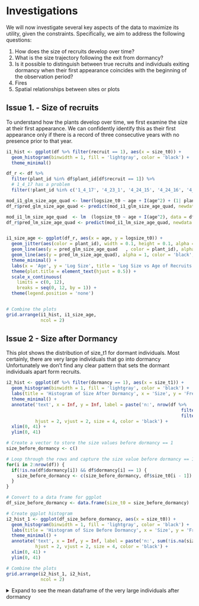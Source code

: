 # Investigations {#investigation}

We will now investigate several key aspects of the data to maximize its utility, given the constraints. Specifically, we aim to address the following questions:

1. How does the size of recruits develop over time?
2. What is the size trajectory following the exit from dormancy?
3. Is it possible to distinguish between true recruits and individuals exiting dormancy when their first appearance coincides with the beginning of the observation period?
4. Fires
5. Spatial relationships between sites or plots

## Issue 1. - Size of recruits

To understand how the plants develop over time, we first examine the size at their first appearance. We can confidently identify this as their first appearance only if there is a record of three consecutive years with no presence prior to that year.

```r
i1_hist <- ggplot(df %>% filter(recruit == 1), aes(x = size_t0)) +
  geom_histogram(binwidth = 1, fill = 'lightgray', color = 'black') +
  theme_minimal()

df_r <- df %>%
  filter(plant_id %in% df$plant_id[df$recruit == 1]) %>% 
  # 1_4_17 has a problem
  filter(!plant_id %in% c('1_4_17', '4_23_1', '4_24_15', '4_24_16', '4_24_2'))

mod_i1_glm_size_age_quad <- lmer(logsize_t0 ~ age + I(age^2) + (1| plant_id), data = df_r)
df_r$pred_glm_size_age_quad <- predict(mod_i1_glm_size_age_quad, newdata = df_r, re.form = NULL)

mod_i1_lm_size_age_quad  <- lm  (logsize_t0 ~ age + I(age^2), data = df_r)
df_r$pred_lm_size_age_quad <- predict(mod_i1_lm_size_age_quad, newdata = df_r, re.form = NULL)


i1_size_age <- ggplot(df_r, aes(x = age, y = logsize_t0)) +
  geom_jitter(aes(color = plant_id), width = 0.1, height = 0.1, alpha = 0.6) +  
  geom_line(aes(y = pred_glm_size_age_quad   , color = plant_id), alpha = 0.5) +  
  geom_line(aes(y = pred_lm_size_age_quad), alpha = 1, color = 'black', size = 0.8) +  
  theme_minimal() + 
  labs(x = 'Age', y = 'Log Size', title = 'Log Size vs Age of Recruits') + 
  theme(plot.title = element_text(hjust = 0.5)) + 
  scale_x_continuous(
    limits = c(0, 12),
    breaks = seq(0, 12, by = 1)) +
  theme(legend.position = 'none')


# Combine the plots
grid.arrange(i1_hist, i1_size_age, 
             ncol = 2)
```


## Issue 2 - Size after Dormancy
This plot shows the distribution of size_t1 for dormant individuals. Most certainly, there are very large individuals that go into dormancy  Unfortunately we don't find any clear pattern that sets the dormant individuals apart form recruits. 

```r
i2_hist <- ggplot(df %>% filter(dormancy == 1), aes(x = size_t1)) +
  geom_histogram(binwidth = 1, fill = 'lightgray', color = 'black') +
  labs(title = 'Histogram of Size After Dormancy', x = 'Size', y = 'Frequency') +
  theme_minimal() +
  annotate('text', x = Inf, y = Inf, label = paste('n:', nrow(df %>% 
                                                                  filter(dormancy == 1) %>% 
                                                                  filter(!is.na(size_t1)))), 
           hjust = 2, vjust = 2, size = 4, color = 'black') +
  xlim(0, 41) + 
  ylim(0, 41) 

# Create a vector to store the size values before dormancy == 1
size_before_dormancy <- c()

# Loop through the rows and capture the size value before dormancy == 1
for(i in 2:nrow(df)) {
  if(!is.na(df$dormancy[i]) && df$dormancy[i] == 1) {
    size_before_dormancy <- c(size_before_dormancy, df$size_t0[i - 1])
  }
}

# Convert to a data frame for ggplot
df_size_before_dormancy <- data.frame(size_t0 = size_before_dormancy)

# Create ggplot histogram
i2_hist_1 <- ggplot(df_size_before_dormancy, aes(x = size_t0)) +
  geom_histogram(binwidth = 1, fill = 'lightgray', color = 'black') +
  labs(title = 'Histogram of Size Before Dormancy', x = 'Size', y = 'Frequency') +
  theme_minimal() +
  annotate('text', x = Inf, y = Inf, label = paste('n:', sum(!is.na(size_before_dormancy))), 
           hjust = 2, vjust = 2, size = 4, color = 'black') +
  xlim(0, 41) + 
  ylim(0, 41) 

# Combine the plots
grid.arrange(i2_hist_1, i2_hist,  
             ncol = 2)
```

<details>
<summary>Expand to see the mean dataframe of the very large individuals after dormancy</summary>
```r

print(df %>% 
  filter(plant_id ==  df %>% 
  filter(dormancy == 1, size_t1 > 15) %>% 
  select(plant_id) %>% 
  .[[1]]) %>% 
    select(plant_id, size_t0), n = 100)

```



<details>
<summary>Expand to see the full dataframe of the very large individuals after dormancy</summary>
```r

print(df %>% 
  filter(plant_id == df %>% 
           filter(dormancy == 1, size_t1 > 15) %>% 
           select(plant_id) %>% 
           .[[1]]) %>% 
    select(year, plant_id, size_t0), n = 100)

```
</details>


## Issue 3 - Flagged

To facilitate direct comparison of observations, we create a new data frame that flags entries based on two criteria. First, individuals with missing size_t0 values for the years 1999, 2000, or 2001 are flagged. Second, individuals with non-missing size_t1 values for any of these years (1999, 2000, or 2001) are also flagged. After applying these flags, we assign an age to each individual.


```r
df_f <- df %>%
  group_by(site, quad_id, plant_id) %>%
  mutate(
    flag_1 = if_else(
      any(year == 1999 & is.na(size_t0)) |
        (any(year %in% c(1999, 2000)) & all(is.na(size_t0[year %in% c(1999, 2000)]))) |
        (any(year %in% c(1999, 2000, 2001)) & all(is.na(size_t0[year %in% c(1999, 2000, 2001)]))),
      1, 0
    ),
    flag_2 = if_else(any(year %in% c(1999, 2000, 2001) & !is.na(size_t1)), 1, 0)
  ) %>%
  ungroup() %>% 
  filter(flag_1 == 1 & flag_2 == 1) 

# Initialize the age column
df_f$age <- NA

# Loop through each unique combination of site, quad, and plant
for (i in 1:nrow(df_f)) {
  
  current_site <- df_f$site[i]
  current_quad <- df_f$quad_id[i]
  current_plant <- df_f$plant_id[i]
  
  # Subset the data for the current combination of site, quad, and plant
  group_data <- df_f %>%
    filter(site == current_site, quad_id == current_quad, plant_id == current_plant) %>%
    arrange(year)  # Ensure the rows are ordered by year
  
  # Initialize the current age starting at NA
  current_age <- 1  # We will start at 1 when the first non-NA size_t0 is found
  
  # Loop through the rows within this group
  for (j in 1:nrow(group_data)) {
    if (!is.na(group_data$size_t0[j])) {
      # If the size_t0 is not NA, assign the current age
      df_f$age[df_f$site == current_site & 
                      df_f$quad_id == current_quad & 
                      df_f$plant_id == current_plant & 
                      df_f$year == group_data$year[j]] <- current_age
      # Increment the age for the next year
      current_age <- current_age + 1
    } else if (j > 1) {
      # If size_t0 is NA, carry the age from the previous row
      previous_year_age <- df_f$age[df_f$site == current_site &
                                           df_f$quad_id == current_quad &
                                           df_f$plant_id == current_plant &
                                           df_f$year == group_data$year[j - 1]]
      df_f$age[df_f$site == current_site & 
                      df_f$quad_id == current_quad & 
                      df_f$plant_id == current_plant & 
                      df_f$year == group_data$year[j]] <- previous_year_age
    }
  }
}
```


The following plots display key patterns in the data: 1. Histogram of Size at t0 showing the distribution of size_t0 for plants at age 1, with bins of width 1. 2. Scatter Plot of Log Size at t0 vs Age visualizing the relationship between age and log size.

```r
i3_hist <- ggplot(df_f %>% filter(age == 1), aes(x = size_t0)) +
  geom_histogram(binwidth = 1, fill = 'lightgray', color = 'black') +
  theme_minimal()


i3_size_age <- ggplot() +
  geom_jitter(
    data = df_f, 
    aes(x = age, y = logsize_t0)) +
  theme_minimal()


# Combine the plots
grid.arrange(i3_hist, i3_size_age, 
             ncol = 2)
```


### Modeling Growth of the Flags

In this section, we fit four different linear mixed models to examine the relationship between age and log size at time zero (logsize_t0), incorporating random effects to account for variability among individual plant IDs.

1. Linear Model: The first model uses a linear relationship between age and log size, with a random intercept for plant-id.
2. Quadratic Model: The second model introduces a quadratic term for log size to capture potential non-linear effects of age on log size
3. Linear Model with Age: The third model reverses the dependent and independent variables, modeling log size as a function of age, with a random intercept for plant-id.
4. Quadratic Model with Age: The fourth model extends the third model by including a quadratic term for age.

```r
# Fit the first model: logsize_t0 ~ age + (1 | plant_id) (linear model)
mod_flag_linear <- lmer(age ~ logsize_t0 + (1 | plant_id), data = df_f)
#summary(mod_flag_linear)

# Predict values using the linear model
df_f$predicted_linear <- predict(mod_flag_linear, newdata = df_f, re.form = NULL)

# Fit the second model: logsize_t0 ~ age + I(age^2) + (1 | plant_id) (quadratic model)
mod_flag_quad <- lmer(age ~ logsize_t0 + I(logsize_t0^2) + (1 | plant_id), data = df_f)
#summary(mod_flag_quad)

# Predict values using the quadratic model
df_f$predicted_quad <- predict(mod_flag_quad, newdata = df_f, re.form = NULL)

# Fit the third model: logsize_t0 ~ age + (1 | plant_id) (reversed model)
mod_flag_logsize_age <- lmer(logsize_t0 ~ age + (1 | plant_id), data = df_f)
#summary(mod_flag_logsize_age)

# Predict values using the logsize_t0 ~ age model
df_f$predicted_logsize_age <- predict(mod_flag_logsize_age, newdata = df_f, re.form = NULL)

# Fit the fourth model: logsize_t0 ~ age + I(age^2) + (1 | plant_id) (quadratic term for age)
mod_flag_quad_age <- lmer(logsize_t0 ~ age + I(age^2) + (1 | plant_id), data = df_f)
#summary(mod_flag_quad_age)

# Predict values using the logsize_t0 ~ age + I(age^2) model
df_f$predicted_quad_age <- predict(mod_flag_quad_age, newdata = df_f, re.form = NULL)



lm_flag_quad_age <- lm(logsize_t0 ~ age + I(age^2), data = df_f)
df_f$predicted_lm_quad_age <- predict(lm_flag_quad_age, newdata = df_f, re.form = NULL)



```


The following plots visualize the relationships captured by the second, third, and fourth models

```r
# Plot the second model (quadratic relationship for logsize_t0 ~ logsize_t0^2)
p_i3_mod_1 <- ggplot(df_f, aes(x = logsize_t0, y = age)) +
  geom_jitter(aes(color = plant_id), width = 0.1, height = 0.1, alpha = 0.6) +  
  geom_line(aes(y = predicted_quad, color = plant_id), alpha = 0.5) +  
  theme_minimal() +
  labs(title = 'Quadratic Model with Random Intercepts: logsize_t0 vs Age',
       y = 'Age',
       x = 'Log Size at t0') +
  theme(legend.position = 'none')

# Plot the third model (logsize_t0 ~ age relationship)
p_i3_mod_2 <- ggplot(df_f, aes(x = age, y = logsize_t0)) +
  geom_jitter(aes(color = plant_id), width = 0.1, height = 0.1, alpha = 0.6) +  
  geom_line(aes(y = predicted_logsize_age, color = plant_id), alpha = 0.5) +  
  theme_minimal() +
  labs(title = 'Log Size Model with Random Intercepts: Age vs Log Size at t0',
       y = 'Log Size at t0',
       x = 'Age') +
  theme(legend.position = 'none')

# Plot the fourth model (logsize_t0 ~ age + I(age^2) relationship)
p_i3_mod_3 <- ggplot(df_f, aes(x = age, y = logsize_t0)) +
  geom_jitter(aes(color = plant_id), width = 0.1, height = 0.1, alpha = 0.6) +  
  geom_line(aes(y = predicted_quad_age   , color = plant_id), alpha = 0.5) +  
  geom_line(aes(y = predicted_lm_quad_age), alpha = 1, color = 'black', size = 0.8) + 
  theme_minimal() +
  labs(title = 'Quadratic Model with Random Intercepts: Age vs Log Size at t0\nand quadratic LM',
       y = 'Log Size at t0',
       x = 'Age') +
  theme(legend.position = 'none')

grid.arrange(p_i3_mod_1, p_i3_mod_2,
             p_i3_mod_3,
             ncol = 2)
```

## Issue 4 - Fires
The data from Carter Creek Tract, Lake Wales Ridge Wildlife Environmental Area, 1998-2017, includes information on the severity of six fire outbreaks during this time. In the data we found the severity of ´0´ for some of the individuals. We raise the question of what a severity of ´0´ means? 

Once again, as of March 2025, we have not been in contact with the corresponding author. 

Menges et al. (2016) describe how fire affects Avon Park Harebells, emphasizing the plant’s ability to resprout and thrive after fire. They hypothesize that the plant’s long taproot helps them readily resprout post-fire, supported by their observation of high survival and growth after fire and mechanical disturbances (Menges and Kohfeldt 1995). Fire is crucial for maintaining the biodiversity of Florida scrub and sandhill ecosystems, which rely on periodic fires at intervals of 5 to 60 years (Menges 2007, Menges and Gordon 2010).

Menges suggests that protected sites, which are managed with fire, have more positive population trends compared to unprotected sites that do not use fire management (Menges 1999). For example, the Rosemary Path population underwent a prescribed burn in 2005, and fire did not negatively affect initial **survival**. In fact, survival rates were higher in burned quadrats in 2006-2007 (95.6%) compared to control quadrats (71.4%), and continued to be better in the treated areas in the following years.

**Growth** was influenced by fire and mechanical treatments, with the combination of Gyro-Trac and fire producing higher initial growth than fire alone or the control. 

Fire also helped with **recruitment**, increasing germination speed, although herbivory had a negative effect. Avon Park Harebells are strong resprouters after fire, herbivory, and mechanical disturbances that remove their aboveground parts. Menges recommends management practices that encourage pollinators, such as prescribed fire.

Unfortunately, neither Menges' publication nor the data webpage provide information on how fire severity was measured, leaving the level 0 severity fire a mystery, for now.

### Data

```r
df_fire1 <- df %>% 
  group_by(quad_id, year) %>% 
  summarise(fire_sev = mean(fire_sev, na.rm = T))
```

```r
ggplot(df_fire1, aes(x = quad_id, y = year, size = fire_sev, color = fire_sev)) +
  geom_point(alpha = 0.7) +
  scale_size_continuous(range = c(1, 10), name = 'Severity') +
  scale_color_continuous(name = '') +
  labs(x = 'Quadrat ID', y = 'Year', title = 'Fire Severity by Year and Plot') +
  theme_minimal() +
  theme(axis.text.x = element_text(angle = 45, hjust = 1))
```


### Timing of the fire
```r
df_fi_hit <- df_og %>% 
  select(
    year, month, burn_a, burn_b, burn_c, burn_d, burn_e, burn_f, st, fl) %>% 
  mutate(burn_a = as.numeric(burn_a),
         burn_d = as.numeric(burn_d),
         burn_e = as.numeric(burn_e)) %>% 
  ungroup()

summary(df_fi_hit)

{
  # library(dplyr)
  # library(tidyr)
  # library(ggplot2)
  # library(patchwork)
  
  # Step 1: Extract months with fire (non-zero burn)
  fire_months <- df_fi_hit %>%
    select(month, starts_with('burn_')) %>%
    pivot_longer(cols = starts_with('burn_'), names_to = 'fire_type', values_to = 'value') %>%
    filter(!is.na(value), value > 0) %>%
    distinct(month) %>%
    pull(month)
  
  # Step 2: Filter NA data
  df_st <- df_fi_hit %>% filter(!is.na(st), !is.na(month))
  df_fl <- df_fi_hit %>% filter(!is.na(fl), !is.na(month))
  
  # Step 3: Plot ST (with fire lines)
  plot_st <- ggplot(df_st, aes(x = month, y = st)) +
    geom_jitter(height = 0.1, width = 0.1, alpha = 0.5, color = 'darkgreen') +
    geom_vline(xintercept = fire_months, color = 'red', linetype = 'dashed') +
    labs(y = 'stem count') +
    theme_bw() +
    theme(
      axis.title.x = element_blank(),
      axis.text.x = element_blank(),
      axis.ticks.x = element_blank()
    )
  
  # Step 4: Plot FL (inverted y + fire lines)
  plot_fl <- ggplot(df_fl, aes(x = month, y = fl)) +
    geom_jitter(height = 0.1, width = 0.1, alpha = 0.5, color = 'darkblue') +
    geom_vline(xintercept = fire_months, color = 'red', linetype = 'dashed') +
    scale_y_reverse() +
    labs(x = 'month', y = 'flower count') +
    theme_bw()
  
  # Step 5: Combine plots
  combined <- (plot_st / plot_fl) +
    plot_annotation(title = 'Timing of growth and flowering against fire events')
  
  # Save final plot to global environment
  assign('fig_fi_timing_overall', combined, envir = .GlobalEnv)
  }
fig_fi_timing_overall



fig_fi_timing <- {
  # library(dplyr)
  # library(tidyr)
  # library(ggplot2)
  # library(purrr)
  # library(patchwork)
  
  # Step 1: Identify all fire months and years (where any burn_* > 0)
  fires_by_year <- df_fi_hit %>%
    select(year, month, starts_with('burn_')) %>%
    pivot_longer(cols = starts_with('burn_'), names_to = 'fire_type', values_to = 'value') %>%
    filter(!is.na(value), value > 0) %>%
    distinct(year, month)
  
  fire_years <- unique(fires_by_year$year)
  
  # Step 2: Filter the dataset to only rows with non-NA st (growth counts)
  # but keep all rows for fire years, including those with NA st (for proper plot x axis range)
  df_st_fire_years <- df_fi_hit %>%
    filter(year %in% fire_years)
  
  df_st_nonfire_years <- df_fi_hit %>%
    filter(!year %in% fire_years, !is.na(st))
  
  # Step 3: Create plots per fire year (including months with NA st as gaps)
  plots_fire <- df_st_fire_years %>%
    split(.$year) %>%
    map(function(df_year) {
      yr <- unique(df_year$year)
      fire_months <- fires_by_year %>%
        filter(year == yr) %>%
        pull(month)
      
      ggplot(df_year, aes(x = month, y = st)) +
        geom_jitter(width = 0.2, height = 0.1, alpha = 0.5, color = 'darkgreen', na.rm = TRUE) +
        geom_smooth(method = 'glm', method.args = list(family = 'poisson'), color = 'black', na.rm = TRUE) +
        geom_vline(xintercept = fire_months, color = 'red', linetype = 'dashed') +
        scale_x_continuous(limits = c(1, 10), breaks = 1:10) +
        labs(title = paste('Year:', yr), y = 'Stem count', x = 'Month') +
        theme_bw()
    })
  
  # Step 4: Plot for non-fire years
  plot_nonfire <- ggplot(df_st_nonfire_years, aes(x = month, y = st)) +
    geom_jitter(width = 0.2, height = 0.1, alpha = 0.5, color = 'gray40') +
    geom_smooth(method = 'glm', method.args = list(family = 'poisson'), color = 'black') +
    scale_x_continuous(limits = c(1, 10), breaks = 1:10) +
    labs(title = 'All Non-Fire Years Combined', y = 'Stem count', x = 'Month') +
    theme_bw()
  
  # Step 5: Combine all plots in a 2-column layout
  wrap_plots(c(plots_fire, list(plot_nonfire)), ncol = 2) +
    plot_annotation(title = 'Stem Count per Month: Fire vs Non-Fire Years with GLM Fit')
}
fig_fi_timing



fig_fi_fl_timing <- {
  # Step 1: Identify fire months and years (same as before)
  fires_by_year <- df_fi_hit %>%
    select(year, month, starts_with('burn_')) %>%
    pivot_longer(cols = starts_with('burn_'), names_to = 'fire_type', values_to = 'value') %>%
    filter(!is.na(value), value > 0) %>%
    distinct(year, month)
  
  fire_years <- unique(fires_by_year$year)
  
  # Step 2: Filter dataset for flower count (fl)
  # Keep all rows for fire years (including NAs for full x-axis coverage)
  df_fl_fire_years <- df_fi_hit %>%
    filter(year %in% fire_years)
  
  # Non-fire years only with non-NA fl
  df_fl_nonfire_years <- df_fi_hit %>%
    filter(!year %in% fire_years, !is.na(fl))
  
  # Step 3: Create plots for each fire year
  plots_fire_fl <- df_fl_fire_years %>%
    split(.$year) %>%
    map(function(df_year) {
      yr <- unique(df_year$year)
      fire_months <- fires_by_year %>%
        filter(year == yr) %>%
        pull(month)
      
      ggplot(df_year, aes(x = month, y = fl)) +
        geom_jitter(width = 0.2, height = 0.1, alpha = 0.5, color = 'darkblue', na.rm = TRUE) +
        geom_smooth(method = 'glm', method.args = list(family = 'poisson'), color = 'black', na.rm = TRUE) +
        geom_vline(xintercept = fire_months, color = 'red', linetype = 'dashed') +
        scale_x_continuous(limits = c(1, 10), breaks = 1:10) +
        labs(title = paste('Year:', yr), y = 'Flower count', x = 'Month') +
        theme_bw()
    })
  
  # Step 4: Plot for non-fire years
  plot_nonfire_fl <- ggplot(df_fl_nonfire_years, aes(x = month, y = fl)) +
    geom_jitter(width = 0.2, height = 0.1, alpha = 0.5, color = 'gray40') +
    geom_smooth(method = 'glm', method.args = list(family = 'poisson'), color = 'black') +
    scale_x_continuous(limits = c(1, 10), breaks = 1:10) +
    labs(title = 'All Non-Fire Years Combined', y = 'Flower count', x = 'Month') +
    theme_bw()
  
  # Step 5: Combine plots in 2-column layout
  wrap_plots(c(plots_fire_fl, list(plot_nonfire_fl)), ncol = 2) +
    plot_annotation(title = 'Flower Count per Month: Fire vs Non-Fire Years with GLM Fit')
}
fig_fi_fl_timing
```



### Fire on Growth

```r
df_fire_grow <- df %>% 
  subset(size_t0 != 0) %>%
  subset(size_t1 != 0) %>% 
  select(plant_id, year, size_t0, size_t1, age,
         logsize_t0, logsize_t1, logsize_t0_2, logsize_t0_3, 
         fire_event, fire_sev) %>% 
  mutate(fire_event = as.factor(fire_event),
         fire_sev   = if_else(is.na(fire_sev), 0, fire_sev))

ggplot(data = df_fire_grow, aes(x = logsize_t0, y = logsize_t1)) +
  geom_jitter(data = subset(df_fire_grow, fire_event == 0),
              aes(colour = fire_event, shape = fire_event),
              alpha = 0.3, size = 1.5) +
  geom_jitter(data = subset(df_fire_grow, fire_event == 1),
              aes(colour = fire_event, shape = fire_event),
              alpha = 0.8, size = 1.5) +
  geom_abline(slope = 1, intercept = 0) +
  geom_smooth(method = 'lm', aes(colour = fire_event)) +
  scale_colour_manual(values = c('0' = 'black', '1' = 'red')) +
  theme_bw() +
  theme(axis.text = element_text(size = 8),
        title     = element_text(size = 10),
        plot.subtitle = element_text(size = 8)) +
  labs(title    = 'Fire on Growth',
       subtitle = v_ggp_suffix,
       x        = expression('log(size) ' [t0]),
       y        = expression('log(size)  '[t1]))
```

Unfortunately we have only very few data on fire
```r
df_fire_grow %>% count(fire_event == 1)
```


#### Modeling Fire on Growth
We modeled the effect of fire on growth we formulated three different models each in turn with varying internal structure to find the best fit.
The first had the binary `Fire Event` as a fixed effect. The second included the continuous `Fire Severity`. And the third had both. All three versions included all interactions with the growth terms - and each other. 

```r
# Intercept model
mod_fi_gr_0.0 <- lm(logsize_t1 ~ 1, 
                  data = df_fire_grow)

# Linear model
mod_fi_gr_1.0 <- lm(logsize_t1 ~ logsize_t0, 
                  data = df_fire_grow)

# Linear model
mod_fi_gr_1.1 <- lm(logsize_t1 ~ logsize_t0 + fire_event, 
                  data = df_fire_grow)

# Linear model
mod_fi_gr_1 <- lm(logsize_t1 ~ logsize_t0 +
                    fire_event + fire_event:logsize_t0, 
                  data = df_fire_grow)

# Quadratic model
mod_fi_gr_2.0 <- lm(logsize_t1 ~ logsize_t0 + logsize_t0_2 + fire_event, 
                  data = df_fire_grow)  

# Quadratic model
mod_fi_gr_2 <- lm(logsize_t1 ~ logsize_t0 + logsize_t0_2 + 
                    fire_event + fire_event:logsize_t0 + 
                    fire_event:logsize_t0_2, 
                  data = df_fire_grow)  

# Cubic model
mod_fi_gr_3.0 <- lm(logsize_t1 ~ logsize_t0 + logsize_t0_2 + logsize_t0_3 + fire_event, 
                  data = df_fire_grow)


# Intercept model
mod_fi_gr_0 <- lm(logsize_t1 ~ fire_event, 
                  data = df_fire_grow)
# Linear model
mod_fi_gr_1 <- lm(logsize_t1 ~ logsize_t0 +
                    fire_event + fire_event:logsize_t0, 
                  data = df_fire_grow)
# Quadratic model
mod_fi_gr_2 <- lm(logsize_t1 ~ logsize_t0 + logsize_t0_2 + 
                    fire_event + fire_event:logsize_t0 + 
                    fire_event:logsize_t0_2, 
                  data = df_fire_grow)  
# Cubic model
mod_fi_gr_3 <- lm(logsize_t1 ~ logsize_t0 + logsize_t0_2 + logsize_t0_3 + 
                    fire_event + fire_event:logsize_t0 + 
                    fire_event:logsize_t0_2 + fire_event:logsize_t0_3, 
                  data = df_fire_grow)

mods_fi_gr      <- list(mod_fi_gr_0,   mod_fi_gr_1,   mod_fi_gr_2,   mod_fi_gr_3,
                        mod_fi_gr_0.0, mod_fi_gr_1.0, mod_fi_gr_2.0, mod_fi_gr_3.0)
mods_fi_gr_dAIC <- AICtab(mods_fi_gr, weights = T, sort = F)$dAIC


# Get the sorted indices of dAIC values
mods_fi_gr_sorted <- order(mods_fi_gr_dAIC)

# Establish the index of model complexity
v_mod_fi_set_gr <- c()
if (length(v_mod_fi_set_gr) == 0) {
  mod_fi_gr_index_bestfit <- mods_fi_gr_sorted[1]
  v_mod_fi_gr_index       <- mod_fi_gr_index_bestfit - 1 
} else {
  mod_fi_gr_index_bestfit <- v_mod_fi_set_gr +1
  v_mod_fi_gr_index       <- v_mod_fi_set_gr
}

mod_fi_gr_bestfit         <- mods_fi_gr[[mod_fi_gr_index_bestfit]]
mod_fi_gr_ranef           <- coef(mod_fi_gr_bestfit)

# Predict size at time t1 using the mean growth model
df_fire_grow$pred <- predict(mod_fi_gr_bestfit, type = 'response')

g_fi_grow_line <- ggplot(
  df_fire_grow, aes(x = logsize_t0, y = logsize_t1, colour = fire_event)) +
  geom_jitter(data = subset(df_fire_grow, fire_event == 0),
              aes(colour = fire_event, shape = fire_event),
              alpha = 0.2, size = 1.5) +
  geom_jitter(data = subset(df_fire_grow, fire_event == 1),
              aes(colour = fire_event, shape = fire_event),
              alpha = 0.6, size = 1.5) +
  geom_function(fun = function(x) predictor_fun(x, mod_fi_gr_ranef), 
                color = line_color_pred_fun(mod_fi_gr_ranef), 
                lwd = 2) +
  theme_bw() +
  scale_colour_manual(values = c('0' = 'black', '1' = 'red')) + 
  labs(title    = 'Growth prediction',
       subtitle = v_ggp_suffix) +
  theme(
    legend.position = 'none',
    plot.subtitle = element_text(size = 8))

g_fi_grow_pred <- ggplot(
  df_fire_grow, aes(x = pred, y = logsize_t1, colour = fire_event)) +
  geom_jitter(data = subset(df_fire_grow, fire_event == 0),
              aes(colour = fire_event, shape = fire_event),
              alpha = 0.2, size = 1.5) +
  geom_jitter(data = subset(df_fire_grow, fire_event == 1),
              aes(colour = fire_event, shape = fire_event),
              alpha = 0.6, size = 1.5) +  
  geom_abline(aes(intercept = 0, slope = 1),  
              color = 'red', lwd = 2) + 
  theme_bw() +
  scale_colour_manual(values = c('0' = 'black', '1' = 'red'))

g_fi_grow_overall_pred <- g_fi_grow_line + g_fi_grow_pred + plot_layout() 
g_fi_grow_overall_pred
```

```r
mod_fi3_gr_0 <- lm(logsize_t1 ~ fire_sev, 
                   data = df_fire_grow)
# Linear model
mod_fi3_gr_1 <- lm(logsize_t1 ~ logsize_t0 +
                     fire_sev + fire_sev:logsize_t0, 
                   data = df_fire_grow)
# Quadratic model
mod_fi3_gr_2 <- lm(logsize_t1 ~ logsize_t0 + logsize_t0_2 + 
                     fire_sev + fire_sev:logsize_t0 + 
                     fire_sev:logsize_t0_2, 
                   data = df_fire_grow)  
# Cubic model
mod_fi3_gr_3 <- lm(logsize_t1 ~ logsize_t0 + logsize_t0_2 + logsize_t0_3 + 
                     fire_sev + fire_sev:logsize_t0 + 
                     fire_sev:logsize_t0_2 + fire_sev:logsize_t0_3, 
                   data = df_fire_grow)

mods_fi3_gr      <- list(mod_fi3_gr_0, mod_fi3_gr_1, mod_fi3_gr_2, mod_fi3_gr_3)
mods_fi3_gr_dAIC <- AICtab(mods_fi3_gr, weights = T, sort = F)$dAIC


# Get the sorted indices of dAIC values
mods_fi3_gr_sorted <- order(mods_fi3_gr_dAIC)

# Establish the index of model complexity
v_mod_fi3_set_gr <- c()
if (length(v_mod_fi3_set_gr) == 0) {
  mod_fi3_gr_index_bestfit <- mods_fi3_gr_sorted[1]
  v_mod_fi3_gr_index       <- mod_fi3_gr_index_bestfit - 1 
} else {
  mod_fi3_gr_index_bestfit <- v_mod_fi3_set_gr +1
  v_mod_fi3_gr_index       <- v_mod_fi3_set_gr
}

mod_fi3_gr_bestfit         <- mods_fi3_gr[[mod_fi3_gr_index_bestfit]]
mod_fi3_gr_ranef           <- coef(mod_fi3_gr_bestfit)


# Predict size at time t1 using the mean growth model
df_fire_grow$pred3 <- predict(mod_fi3_gr_bestfit, type = 'response')


g_fi3_grow_line <- ggplot(
  df_fire_grow, aes(x = logsize_t0, y = logsize_t1, colour = fire_event)) +
  geom_jitter(data = subset(df_fire_grow, fire_event == 0),
              aes(colour = fire_event, shape = fire_event),
              alpha = 0.2, size = 1.5) +
  geom_jitter(data = subset(df_fire_grow, fire_event == 1),
              aes(colour = fire_event, shape = fire_event),
              alpha = 0.6, size = 1.5) +
  geom_function(fun = function(x) predictor_fun(x, mod_fi3_gr_ranef), 
                color = line_color_pred_fun(mod_fi3_gr_ranef), 
                lwd = 2) +
  theme_bw() +
  scale_colour_manual(values = c('0' = 'black', '1' = 'red')) + 
  labs(title    = 'Growth prediction with fire severity',
       subtitle = v_ggp_suffix) +
  theme(plot.subtitle = element_text(size = 8))

g_fi3_grow_pred <- ggplot(
  df_fire_grow, aes(x = pred3, y = logsize_t1)) +
  geom_jitter(data = subset(df_fire_grow, fire_event == 0),
              aes(colour = fire_event, shape = fire_event),
              alpha = 0.2, size = 1.5) +
  geom_jitter(data = subset(df_fire_grow, fire_event == 1),
              aes(colour = fire_event, shape = fire_event),
              alpha = 0.6, size = 1.5) +  
  geom_abline(aes(intercept = 0, slope = 1),  
              color = 'red', lwd = 2) + 
  theme_bw() +
  scale_colour_manual(values = c('0' = 'black', '1' = 'red'))

g_fi3_grow_overall_pred <- g_fi3_grow_line + g_fi3_grow_pred + plot_layout() 
g_fi3_grow_overall_pred
```

```r
mod_fi2_gr_0 <- lm(logsize_t1 ~ fire_sev + fire_event + fire_sev:fire_event, 
                   data = df_fire_grow)
# Linear model
mod_fi2_gr_1 <- lm(logsize_t1 ~ logsize_t0 +
                     fire_sev:fire_event + 
                     fire_sev   + fire_sev:logsize_t0 +
                     fire_event + fire_event:logsize_t0, 
                   data = df_fire_grow)
# Quadratic model
mod_fi2_gr_2 <- lm(logsize_t1 ~ logsize_t0 + logsize_t0_2 +
                     fire_sev:fire_event + 
                     fire_sev   + fire_sev:logsize_t0 + 
                     fire_sev   + fire_sev:logsize_t0_2 +
                     fire_event + fire_event:logsize_t0 +
                     fire_event + fire_event:logsize_t0_2, 
                   data = df_fire_grow)  
# Cubic model
mod_fi2_gr_3 <- lm(logsize_t1 ~ logsize_t0 + logsize_t0_2 + logsize_t0_3 +
                     fire_sev:fire_event + 
                     fire_sev   + fire_sev:logsize_t0 + 
                     fire_sev   + fire_sev:logsize_t0_2 + 
                     fire_sev   + fire_sev:logsize_t0_3 +
                     fire_event + fire_event:logsize_t0 +
                     fire_event + fire_event:logsize_t0_2 +
                     fire_event + fire_event:logsize_t0_3, 
                   data = df_fire_grow)

mods_fi2_gr      <- list(mod_fi2_gr_0, mod_fi2_gr_1, mod_fi2_gr_2, mod_fi2_gr_3)
mods_fi2_gr_dAIC <- AICtab(mods_fi2_gr, weights = T, sort = F)$dAIC


# Get the sorted indices of dAIC values
mods_fi2_gr_sorted <- order(mods_fi2_gr_dAIC)

# Establish the index of model complexity
v_mod_fi2_set_gr <- c()
if (length(v_mod_fi2_set_gr) == 0) {
  mod_fi2_gr_index_bestfit <- mods_fi2_gr_sorted[1]
  v_mod_fi2_gr_index       <- mod_fi2_gr_index_bestfit - 1 
} else {
  mod_fi2_gr_index_bestfit <- v_mod_fi2_set_gr +1
  v_mod_fi2_gr_index       <- v_mod_fi2_set_gr
}

mod_fi2_gr_bestfit         <- mods_fi2_gr[[mod_fi2_gr_index_bestfit]]
mod_fi2_gr_ranef           <- coef(mod_fi2_gr_bestfit)

# Predict size at time t1 using the mean growth model
df_fire_grow$pred2 <- predict(mod_fi2_gr_bestfit, type = 'response')


g_fi2_grow_line <- ggplot(
  df_fire_grow, aes(x = logsize_t0, y = logsize_t1, colour = fire_event)) +
  geom_jitter(data = subset(df_fire_grow, fire_event == 0),
              aes(colour = fire_event, shape = fire_event),
              alpha = 0.2, size = 1.5) +
  geom_jitter(data = subset(df_fire_grow, fire_event == 1),
              aes(colour = fire_event, shape = fire_event),
              alpha = 0.6, size = 1.5) +
  geom_function(fun = function(x) predictor_fun(x, mod_fi2_gr_ranef), 
                color = line_color_pred_fun(mod_fi2_gr_ranef), 
                lwd = 2) +
  theme_bw() +
  scale_colour_manual(values = c('0' = 'black', '1' = 'red')) + 
  labs(title    = 'Growth prediction with fire event and severity',
       subtitle = v_ggp_suffix) +
  theme(plot.subtitle = element_text(size = 8))

g_fi2_grow_pred <- ggplot(
  df_fire_grow, aes(x = pred2, y = logsize_t1)) +
  geom_jitter(data = subset(df_fire_grow, fire_event == 0),
              aes(colour = fire_event, shape = fire_event),
              alpha = 0.2, size = 1.5) +
  geom_jitter(data = subset(df_fire_grow, fire_event == 1),
              aes(colour = fire_event, shape = fire_event),
              alpha = 0.6, size = 1.5) +  
  geom_abline(aes(intercept = 0, slope = 1),  
              color = 'red', lwd = 2) + 
  theme_bw() +
  scale_colour_manual(values = c('0' = 'black', '1' = 'red'))

g_fi2_grow_overall_pred <- g_fi2_grow_line + g_fi2_grow_pred + plot_layout() 
g_fi2_grow_overall_pred
```


Looking at the AIC we found the model accounting for `Fire Event` only to perform the best:
(Spoiler: It also performs better than the model without any fire term, by how far is questionable)
```r

mods_fi_gr_all <- list(
  mod_fi_gr_0,  mod_fi_gr_1,  mod_fi_gr_2,  mod_fi_gr_3,
  mod_fi2_gr_0, mod_fi2_gr_1, mod_fi2_gr_2, mod_fi2_gr_3,
  mod_fi3_gr_0, mod_fi3_gr_1, mod_fi3_gr_2, mod_fi3_gr_3
)

mods_fi_gr_all_dAIC <- AICtab(mods_fi_gr_all, weights = T, sort = F)$dAIC

# Get the sorted indices of dAIC values
mods_fi_gr_all_sorted <- order(mods_fi_gr_all_dAIC)

# Establish the index of model complexity
mods_fi_gr_all_index_bestfit <- mods_fi_gr_all_sorted[1]

mods_fi_gr_all_bestfit         <- mods_fi_gr_all[[mods_fi_gr_all_index_bestfit]]
mods_fi_gr_all_ranef           <- coef(mods_fi_gr_all_bestfit)

summary(mods_fi_gr_all_bestfit)
```


### Fire on Survival
```r
df_fire_surv_0 <- df %>% 
  filter(!is.na(survives)) %>%
  filter(size_t0 != 0) %>%
  select(plant_id, year, size_t0, survives, size_t1, 
         logsize_t0, logsize_t1, logsize_t0_2, logsize_t0_3, fire_event) %>% 
  filter(fire_event == 0)

df_fire_surv_1 <- df %>% 
  filter(!is.na(survives)) %>%
  filter(size_t0 != 0) %>%
  select(plant_id, year, size_t0, survives, size_t1, 
         logsize_t0, logsize_t1, logsize_t0_2, logsize_t0_3, fire_event) %>% 
  filter(fire_event == 1)

p_fire_suv_0 <- ggplot(
  data = plot_binned_prop(df_fire_surv_0, 10, logsize_t0, survives)) +
  geom_point(aes(x = logsize_t0,
                 y = survives),
             alpha = 1, pch = 16, color = 'red' ) +
  geom_errorbar(aes(x = logsize_t0, ymin = lwr, ymax = upr),
                size = 0.5, width = 0.5) +
  scale_y_continuous(breaks = c(0.1, 0.5, 0.9)) +
  ylim(0, 1.01) +
  theme_bw() +
  theme(axis.text = element_text(size = 8),
        title     = element_text(size = 10)) +
  labs(title    = 'Fire on Survival',
       subtitle = v_ggp_suffix,
       x        = expression('log(size)'[t0]),
       y        = expression('Survival to time t1')) +
  theme(plot.subtitle = element_text(size = 8))

p_fire_suv_1 <- ggplot(
  data = plot_binned_prop(df_fire_surv_1, 10, logsize_t0, survives)) +
  geom_point(aes(x = logsize_t0,
                 y = survives),
             alpha = 1, pch = 16, color = 'red' ) +
  geom_errorbar(aes(x = logsize_t0, ymin = lwr, ymax = upr),
                size = 0.5, width = 0.5) +
  scale_y_continuous(breaks = c(0.1, 0.5, 0.9)) +
  ylim(0, 1.01) +
  theme_bw() +
  theme(axis.text = element_text(size = 8),
        title     = element_text(size = 10)) +
  labs(title    = 'Fire on Survival',
       subtitle = v_ggp_suffix,
       x        = expression('log(size)'[t0]),
       y        = expression('Survival to time t1')) +
  theme(plot.subtitle = element_text(size = 8))

p_fire_suv <- p_fire_suv_0 + p_fire_suv_1 + plot_layout()
p_fire_suv
```
#### Fire on Survival models 

```r
# Fire and Survival data
df_fi_su <- df %>% 
  filter(!is.na(survives)) %>%
  filter(size_t0 != 0) %>%
  select(plant_id, year, size_t0, survives, size_t1, 
         logsize_t0, logsize_t1, logsize_t0_2, logsize_t0_3,
         fire_event)

# Intercept model
mod_fi_su_0   <- glm(survives ~ 1,
                     data = df_fi_su, family = 'binomial')
# Logistic regression
mod_fi_su_1   <- glm(survives ~ logsize_t0,
                     data = df_fi_su, family = 'binomial')
mod_fi_su_1.1 <- glm(survives ~ logsize_t0 + fire_event,
                     data = df_fi_su, family = 'binomial')
mod_fi_su_1.2 <- glm(survives ~ logsize_t0 + fire_event +
                       logsize_t0 : fire_event,
                     data = df_fi_su, family = 'binomial')
# Quadratic logistic model
mod_fi_su_2   <- glm(survives ~ logsize_t0 + logsize_t0_2,
                     data = df_fi_su, family = 'binomial')
mod_fi_su_2.1 <- glm(survives ~ logsize_t0 + logsize_t0_2 +  fire_event,
                     data = df_fi_su, family = 'binomial')
mod_fi_su_2.2 <- glm(survives ~ logsize_t0 + logsize_t0_2 +  fire_event +
                       logsize_t0   : fire_event +
                       logsize_t0_2 : fire_event +
                       logsize_t0   : logsize_t0_2,
                     data = df_fi_su, family = 'binomial')
# Cubic logistic model
mod_fi_su_3   <- glm(survives ~ logsize_t0 + logsize_t0_2 + logsize_t0_3,
                     data = df_fi_su, family = 'binomial')
mod_fi_su_3.1 <- glm(survives ~ logsize_t0 + logsize_t0_2 + logsize_t0_3 +  fire_event,
                     data = df_fi_su, family = 'binomial')
mod_fi_su_3.2 <- glm(survives ~ logsize_t0 + logsize_t0_2 + logsize_t0_3 +  fire_event +
                       logsize_t0   : fire_event   +
                       logsize_t0_2 : fire_event   +
                       logsize_t0_3 : fire_event   +
                       logsize_t0   : logsize_t0_2 +
                       logsize_t0   : logsize_t0_3 +
                       logsize_t0_2 : logsize_t0_3,
                     data = df_fi_su, family = 'binomial')


# Compare models using AIC
mods_fi_su      <- list(mod_fi_su_0,
                        mod_fi_su_1, mod_fi_su_1.1, mod_fi_su_1.2,
                        mod_fi_su_2, mod_fi_su_2.1, mod_fi_su_2.2,
                        mod_fi_su_3, mod_fi_su_3.1, mod_fi_su_3.2)

mods_fi_su_dAIC <- AICtab(mods_fi_su, weights = T, sort = F)$dAIC

# Get the sorted indices of dAIC values
mods_fi_su_sorted <- order(mods_fi_su_dAIC)

v_mod_set_fi_su <- c()

# Establish the index of model complexity
if (length(v_mod_set_fi_su) == 0) {
  mod_fi_su_index_bestfit <- mods_fi_su_sorted[1]
  v_mod_fi_su_index       <- mod_fi_su_index_bestfit - 1 
} else {
  mod_fi_su_index_bestfit <- v_mod_set_fi_su +1
  v_mod_fi_su_index       <- v_mod_set_fi_su
}


mod_fi_su_bestfit   <- mods_fi_su[[mod_fi_su_index_bestfit]]
mod_fi_su_ranef     <- coef(mod_fi_su_bestfit)
```


### Fire on Flowers
```r
df_fire_fl <- df %>% 
  group_by(site, quad_id, plant_id, year) %>% 
  select(flower, fire_sev, fire_event, fire_gap) %>% 
  group_by(site, quad_id, year) %>% 
  summarise(fl_quad = mean(flower, na.rm = T), 
            fire_gap = max(fire_gap, na.rm = T))

# Plot with counts
ggplot(data = df_fire_fl, aes(x = as.factor(fire_gap), y = fl_quad)) + 
  geom_boxplot() +
  geom_text(data = df_fire_fl %>%
              group_by(fire_gap) %>%
              summarise(n = n()), 
            aes(
    x = as.factor(fire_gap), 
    y = max(df_fire_fl$fl_quad, na.rm = TRUE) + 1.5, label = n),
    inherit.aes = FALSE, size = 3) + 
  theme_minimal() +
  labs(y = expression('mean nr flowers per quadrat'),
       x = expression('year gap after fire'))
```

```r
df_fire_fl_0 <- df %>% 
  filter(!is.na(flower)) %>%
  filter(size_t0 != 0) %>%
  select(plant_id, year, size_t0, flower, size_t1, 
         logsize_t0, logsize_t1, logsize_t0_2, logsize_t0_3, fire_event) %>% 
  mutate(flower = if_else(flower > 0, 1, flower)) %>% 
  filter(fire_event == 0)

df_fire_fl_1 <- df %>% 
  filter(!is.na(flower)) %>%
  filter(size_t0 != 0) %>%
  select(plant_id, year, size_t0, flower, size_t1, 
         logsize_t0, logsize_t1, logsize_t0_2, logsize_t0_3, fire_event) %>% 
  mutate(flower = if_else(flower > 0, 1, flower)) %>% 
  filter(fire_event == 1)

p_fire_fl_0 <- ggplot(
  data = plot_binned_prop(df_fire_fl_0, 10, logsize_t0, flower)) +
  geom_point(aes(x = logsize_t0,
                 y = flower),
             alpha = 1, pch = 16, color = 'red' ) +
  geom_errorbar(aes(x = logsize_t0, ymin = lwr, ymax = upr),
                size = 0.5, width = 0.5) +
  scale_y_continuous(breaks = c(0.1, 0.5, 0.9)) +
  ylim(0, 1.01) +
  theme_bw() +
  theme(axis.text = element_text(size = 8),
        title     = element_text(size = 10)) +
  labs(title    = 'Fire on Flowering without fire',
       subtitle = v_ggp_suffix,
       x        = expression('log(size)'[t0]),
       y        = expression('Survival to time t1')) +
  theme(plot.subtitle = element_text(size = 8))

p_fire_fl_1 <- ggplot(
  data = plot_binned_prop(df_fire_fl_1, 10, logsize_t0, flower)) +
  geom_point(aes(x = logsize_t0,
                 y = flower),
             alpha = 1, pch = 16, color = 'red' ) +
  geom_errorbar(aes(x = logsize_t0, ymin = lwr, ymax = upr),
                size = 0.5, width = 0.5) +
  scale_y_continuous(breaks = c(0.1, 0.5, 0.9)) +
  ylim(0, 1.01) +
  theme_bw() +
  theme(axis.text = element_text(size = 8),
        title     = element_text(size = 10)) +
  labs(title    = 'Fire on Flowering with fire',
       subtitle = v_ggp_suffix,
       x        = expression('log(size)'[t0]),
       y        = expression('Survival to time t1')) +
  theme(plot.subtitle = element_text(size = 8))

p_fire_fl <- p_fire_fl_0 + p_fire_fl_1 + plot_layout()
p_fire_fl
```

```r
df_fr_fl_t0 <- df %>% 
  group_by(site, quad_id, plant_id) %>% 
  select(year, flower, fire_event) %>% 
  rename(fl_t0 = flower)

df_fr_fl_t1 <- df %>% 
  group_by(site, quad_id, plant_id) %>% 
  select(year, flower) %>% 
  mutate(year = year - 1) %>% 
  rename(fl_t1 = flower)
  
df_fr_fl_t <- df_fr_fl_t0 %>% 
  left_join(df_fr_fl_t1, by = c('site', 'quad_id', 'plant_id', 'year')) %>% 
  mutate(fire_event = as.factor(fire_event))

ggplot(data = df_fr_fl_t, aes(x = fl_t0, y = fl_t1)) +
  geom_jitter(data = subset(df_fr_fl_t, fire_event == 0),
              aes(colour = factor(fire_event)),
              alpha = 0.2) +
  geom_jitter(data = subset(df_fr_fl_t, fire_event == 1),
              aes(colour = factor(fire_event)),
              alpha = 0.6) +
  geom_smooth(aes(colour = factor(fire_event)), method = 'lm') +
  geom_abline(intercept = 0, slope = 1) +
  scale_colour_manual(
    values = c('0' = 'black', '1' = 'red'),
    name = 'Fire Event',
    labels = c('No Fire', 'Fire')
  ) +
  theme_minimal() +
  labs(subtitle = v_ggp_suffix,
       x        = expression('Flowers at time t0'),
       y        = expression('Flowers at time t1')) +
  theme(plot.subtitle = element_text(size = 8))
```

#### Fire on Flowering on plant id level

Comparing years with and without fire events, a greater proportion of individuals flower during years when fire occurs

```r
df_fi_fl_p <- df %>% 
  group_by(site, quad_id, plant_id, year) %>% 
  select(flower, fire_event, logsize_t0, logsize_t0_2, logsize_t0_3) %>% 
  filter(flower >= 0) %>% 
  mutate(flower = if_else(flower > 0, 1, flower)) %>% 
  left_join(df %>% 
              group_by(site, quad_id, plant_id, year) %>% 
              select(fire_event) %>% 
              mutate(year = year + 1) %>% 
              rename(fire_event_t_1 = fire_event),
            by = c('site', 'quad_id', 'plant_id', 'year'))

ggplot(data = df_fi_fl_p, aes(y = flower, x = as.factor(fire_event), colour = logsize_t0)) +
  geom_boxplot(outlier.shape = NA, alpha = 0.6, width = 0.6) +
  geom_jitter(width = 0.2, height = 0.1, alpha = 0.6, size = 1.5) +
  scale_color_viridis_c(option = 'D', name = 'Log Size (t0)') +
  theme_minimal(base_size = 12) +
  labs(
    x = 'Fire Event',
    y = 'Flowering (binary)',
    title    = 'Flowering by Fire Event',
    subtitle = v_ggp_suffix) +
  theme(
    plot.title = element_text(face = 'bold'),
    axis.title = element_text(face = 'bold'),
    legend.position = 'right',
    plot.subtitle = element_text(size = 8)) 
```

#### Fire on flowering models

To explore how individual plant size influences flowering, we built a series of generalized linear models (GLMs) with a binomial error distribution. All models use log-transformed plant size as a predictor. We structured our modeling in three main stages, progressively adding complexity to capture both linear and non-linear effects of size, as well as its interaction with fire events.

In the first stage, we began with a simple model, excluding size but including fire. We then added size as a predictor along with its interaction with fire occurrence in the same year. To account for potential non-linear relationships, we extended this model by including a quadratic term for size and its interaction with fire, and finally a cubic term with its corresponding interaction. These models allowed us to examine how flowering probability changes with size under varying fire conditions within the same year.

In the second stage, we applied the same model structure but considered fire events from the previous year instead of the current one. This allowed us to test for potential lagged effects of fire on flowering.

Finally, in the third stage, we included both current and previous year fire events in the same model, along with their interaction.

```r
# Intercept model
mod_fi_fl_0.0 <- glm(flower ~ fire_event,
                   data = df_fi_fl_p, family = 'binomial') 
# Logistic regression
mod_fi_fl_1.0 <- glm(flower ~ fire_event + 
                     logsize_t0 +
                     fire_event:logsize_t0,
                   data = df_fi_fl_p, family = 'binomial') 
# Quadratic logistic model
mod_fi_fl_2.0 <- glm(flower ~ fire_event + 
                     logsize_t0 + logsize_t0_2 +
                     fire_event:logsize_t0 + 
                     fire_event:logsize_t0_2,
                   data = df_fi_fl_p, family = 'binomial')  
# Quadratic logistic model
mod_fi_fl_2.01 <- glm(flower ~ fire_event + 
                     logsize_t0 + logsize_t0_2 +
                     fire_event:logsize_t0_2,
                   data = df_fi_fl_p, family = 'binomial') 
# Quadratic logistic model
mod_fi_fl_2.02 <- glm(flower ~ fire_event + 
                       logsize_t0 + logsize_t0_2,
                     data = df_fi_fl_p, family = 'binomial')  
# Cubic logistic model
mod_fi_fl_3.0 <- glm(flower ~ fire_event + 
                     logsize_t0 + logsize_t0_2 + logsize_t0_3 +
                     fire_event:logsize_t0 + 
                     fire_event:logsize_t0_2 + 
                     fire_event:logsize_t0_3,
                   data = df_fi_fl_p, family = 'binomial') 
```

```r
# Intercept model
mod_fi_fl_0.1 <- glm(flower ~ fire_event_t_1,
                     data = df_fi_fl_p, family = 'binomial') 
# Logistic regression
mod_fi_fl_1.1 <- glm(flower ~ fire_event_t_1 + 
                       logsize_t0 +
                       fire_event_t_1:logsize_t0,
                     data = df_fi_fl_p, family = 'binomial') 
# Quadratic logistic model
mod_fi_fl_2.1 <- glm(flower ~ fire_event_t_1 + 
                       logsize_t0 + logsize_t0_2 +
                       fire_event_t_1:logsize_t0 + 
                       fire_event_t_1:logsize_t0_2,
                     data = df_fi_fl_p, family = 'binomial')  
# Quadratic logistic model
mod_fi_fl_2.11 <- glm(flower ~ fire_event_t_1 + 
                        logsize_t0 + logsize_t0_2 +
                        fire_event_t_1:logsize_t0_2,
                      data = df_fi_fl_p, family = 'binomial') 
# Quadratic logistic model
mod_fi_fl_2.12 <- glm(flower ~ fire_event_t_1 + 
                        logsize_t0 + logsize_t0_2,
                      data = df_fi_fl_p, family = 'binomial')  
# Cubic logistic model
mod_fi_fl_3.1 <- glm(flower ~ fire_event_t_1 + 
                       logsize_t0 + logsize_t0_2 + logsize_t0_3 +
                       fire_event_t_1:logsize_t0 + 
                       fire_event_t_1:logsize_t0_2 + 
                       fire_event_t_1:logsize_t0_3,
                     data = df_fi_fl_p, family = 'binomial')
```


```r
# Quadratic model
mod_fi_fl_4.2 <- glm(flower ~ fire_event + fire_event_t_1 +
                     logsize_t0 + logsize_t0_2,
                   data = df_fi_fl_p, family = 'binomial')

mod_fi_fl_4.21 <- glm(flower ~ fire_event * fire_event_t_1 +
                       logsize_t0 + logsize_t0_2 +
                       fire_event:logsize_t0   + fire_event_t_1:logsize_t0 +
                       fire_event:logsize_t0_2 + fire_event_t_1:logsize_t0_2,
                     data = df_fi_fl_p, family = 'binomial')
```


##### Comparing the models using AIC and anova

To determine the best-fitting model, we used the Akaike Information Criterion (AIC) to compare all candidate models. This approach allowed us to identify the most informative model while balancing goodness of fit with model complexity. Once the top model was selected based on AIC, we conducted likelihood ratio tests (ANOVA) to compare it against other high-ranking models, evaluating whether additional terms significantly enhanced explanatory power.

Our analysis revealed that the model including plant size along with its quadratic term provided the best fit to the data. Although AIC scores suggested that fire in both the current and previous year contributes to explaining flowering probability, the effect of fire in the previous year was not statistically significant within the model. Furthermore, ANOVA results indicated that including the previous year's fire event did not lead to a significant improvement in model fit. These findings suggest that while recent fire history may have some relevance, the occurrence of fire in the same year plays a more dominant role in influencing flowering.

```r
mods_fi_fl      <- list(
  mod_fi_fl_0.0, mod_fi_fl_1.0, mod_fi_fl_2.0, mod_fi_fl_3.0,
  mod_fi_fl_2.01, mod_fi_fl_2.02,
  mod_fi_fl_0.1, mod_fi_fl_1.1, mod_fi_fl_2.1, mod_fi_fl_3.1,
  mod_fi_fl_2.11, mod_fi_fl_2.12,
  mod_fi_fl_4.2, mod_fi_fl_4.21)

mods_fi_fl_dAIC <- AICtab(mods_fi_fl, weights = T, sort = F)$dAIC

# Get the sorted indices of dAIC values
mods_fi_fl_sorted <- order(mods_fi_fl_dAIC)

v_mod_sets_fi_fl <- c()

# Establish the index of model complexity
if (length(v_mod_sets_fi_fl) == 0) {
  mod_fi_fl_index_bestfit <- mods_fi_fl_sorted[1]
  v_mod_fi_fl_index       <- mod_fi_fl_index_bestfit - 1 
} else {
  mod_fi_fl_index_bestfit <- v_mod_sets_fi_fl +1
  v_mod_fi_fl_index       <- v_mod_sets_fi_fl
}


mod_fi_fl_bestfit   <- mods_fi_fl[[mod_fi_fl_index_bestfit]]
mod_fi_fl_ranef     <- coef(mod_fi_fl_bestfit)

summary(mod_fi_fl_bestfit)
anova(glm(flower ~ logsize_t0 + logsize_t0_2, 
          family = 'binomial', 
          data = df_fi_fl_p %>% drop_na()),
      glm(flower ~ fire_event + 
            logsize_t0 + logsize_t0_2, 
          family = 'binomial',
          data = df_fi_fl_p %>% drop_na()),
      mod_fi_fl_bestfit, test = 'Chisq')

anova(glm(flower ~ fire_event + 
            logsize_t0 + logsize_t0_2, 
          family = 'binomial',
          data = df_fi_fl_p %>% drop_na()),
      mod_fi_fl_bestfit, test = 'Chisq')


mod_fi_fl_bestfit   <- mod_fi_fl_2.02
mod_fi_fl_ranef     <- coef(mod_fi_fl_bestfit)
```


Predicted probability of flowering as a function of log-transformed plant size, separated by fire event (fire vs. no fire). The plot shows model-based predictions (blue lines) with 95% confidence intervals (shaded areas) from the best-fitting generalized linear model, which includes plant size and its quadratic term. Raw flowering observations (0 or 1) are overlaid as jittered black points for visual reference. The left panel shows predicted flowering in years without fire, while the right panel shows predictions for years with fire. The results highlight an overall increase in flowering probability with plant size and demonstrate that flowering is generally more likely in years with fire, particularly for larger individuals.

```r
df_fi_fl_ls_pred <- expand.grid(
  logsize_t0 = seq(
    min(df_fi_fl_p$logsize_t0, na.rm = TRUE),
    max(df_fi_fl_p$logsize_t0, na.rm = TRUE), length.out = 100),
  fire_event = c(0, 1),
  fire_event_t_1 = mean(df_fi_fl_p$fire_event_t_1, na.rm = TRUE)) %>% 
  mutate(logsize_t0_2 = rep(seq(
    min(df_fi_fl_p$logsize_t0_2, na.rm = TRUE),
    max(df_fi_fl_p$logsize_t0_2, na.rm = TRUE), length.out = 100),2))

# Predict with standard errors
pred <- predict(mod_fi_fl_bestfit, df_fi_fl_ls_pred, type = 'link', se.fit = TRUE)

# Add predicted values and CIs (back-transform from logit scale)
df_fi_fl_ls_pred$predicted_prob <- plogis(pred$fit)
df_fi_fl_ls_pred$lower_ci <- plogis(pred$fit - 1.96 * pred$se.fit)
df_fi_fl_ls_pred$upper_ci <- plogis(pred$fit + 1.96 * pred$se.fit)

# Plot
ggplot() +
  # Raw data
  geom_jitter(data = df_fi_fl_p, 
              aes(x = logsize_t0, y = flower), 
              alpha = 0.2, width = 0, height = 0.05, color = 'black') +
  
  # Confidence ribbon
  geom_ribbon(data = df_fi_fl_ls_pred, 
              aes(x = logsize_t0, ymin = lower_ci, ymax = upper_ci),
              fill = 'blue', alpha = 0.2) +
  
  # Prediction line
  geom_line(data = df_fi_fl_ls_pred, 
            aes(x = logsize_t0, y = predicted_prob), 
            color = 'blue', size = 1.2) +
  
  facet_wrap(~ fire_event, labeller = labeller(fire_event = c('0' = 'No Fire', '1' = 'Fire'))) +
  
  theme_minimal(base_size = 14) +
  labs(
    title = 'Predicted Flowering by Size and Fire Event',
    subtitle = v_ggp_suffix,
    x = 'Log(Size at t0)',
    y = 'Flowering') +
  theme(
    plot.title = element_text(face = 'bold', size = 16),
    strip.text = element_text(face = 'bold'),
    plot.subtitle = element_text(size = 8))
```


### Fire on Fruiting
```r
df_fire_fr <- df %>% 
  group_by(site, quad_id, plant_id, year) %>% 
  select(fruit, fire_sev, fire_event, fire_gap) %>% 
  group_by(site, quad_id, year) %>% 
  summarise(fr_quad = mean(fruit, na.rm = T), 
            fire_gap = as.factor(max(fire_gap, na.rm = T)))

# Plot
ggplot(data = df_fire_fr, aes(x = fire_gap, y = fr_quad)) + 
  geom_boxplot() +
  geom_text(data = df_fire_fr %>%
              group_by(fire_gap) %>%
              summarise(n = n(),
                        y_pos = max(fr_quad, na.rm = TRUE) + 0.2), 
            aes(x = fire_gap, y = y_pos, label = n),
            inherit.aes = FALSE, size = 3) +
  theme_minimal() +
  labs(y = expression('mean nr fruits per quadrat'),
       x = expression('year gap after fire')) +
  coord_cartesian(ylim = c(0, max(df_fire_fr$fr_quad, na.rm = TRUE) + 1))
```



```r
df_fi_quad <- df %>%  
  group_by (year, site, quad_id) %>% 
  summarise(tot_p_area = sum(size_t0, na.rm = T)) %>% 
  ungroup

df_fi_group <- df_fi_quad %>% 
  group_by (year) %>% 
  summarise(g_cov = mean(tot_p_area)) %>% 
  ungroup

df_fi_cover <- left_join(df_fi_quad, df_fi_group) %>%
  mutate(year = year + 1) %>% 
  mutate(year = as.integer(year)) %>% 
  drop_na()


df_fi_fruit <- df %>%
  group_by (year, site, quad_id) %>% 
  summarise(nr_quad    = mean(fruit, na.rm = T),
            fire_event = max( fire_event, na.rm = T )) %>% 
  ungroup

df_fi_fruit <- left_join(df_fi_cover, df_fi_fruit) %>% 
  mutate(fire_event = as.factor(if_else(is.na(fire_event), 0, fire_event)))


ggplot(
  df_fi_fruit, aes(x = tot_p_area, y = nr_quad)) + 
  geom_point(alpha = 0.5, pch = 16, size = 1) +  
  theme_bw() + 
  labs(title    = 'Fruitment',
       subtitle = v_ggp_suffix,
       x        = expression('Total parent plant area '[t0]),   
       y        = expression('Number of fruits '     [t1])) +
  theme(plot.subtitle = element_text(size = 8)) +
  facet_wrap('fire_event')
```


Relationship between fruit production in consecutive years under fire and no-fire conditions.
This scatterplot compares individual fruit production - here max fruits in a year - in year t (x-axis) with year t+1 (y-axis), split by fire occurrence. Points represent individual plants, with red indicating years following a fire and black indicating years without fire. Linear regression lines illustrate trends for each group. A 1:1 reference line (dashed) is included.

```r
df_fi_fr_t0 <- df %>% 
  group_by(site, quad_id, plant_id, year) %>% 
  select(fruit, fire_event) %>% 
  rename(fr_t0 = fruit)

df_fi_fr_t1 <- df %>% 
  group_by(site, quad_id, plant_id, year) %>% 
  select(fruit) %>% 
  mutate(year = year - 1) %>% 
  rename(fr_t1 = fruit)

df_fi_fr_t <- df_fi_fr_t0 %>% 
  left_join(df_fi_fr_t1) %>% 
  mutate(fire_event = if_else(is.na(fire_event), 0, fire_event),
         fire_event = as.factor(fire_event))

ggplot(data = df_fi_fr_t, aes(x = fr_t0, y = fr_t1, color = fire_event)) +
  geom_jitter(alpha = 0.4, width = 0.1, height = 0.1, size = 2) +
  geom_smooth(method = 'lm', se = FALSE, size = 1.2) +
  geom_abline(intercept = 0, slope = 1, linetype = 'dashed', color = 'grey40') +
  scale_color_manual(
    values = c('0' = 'black', '1' = 'red'),
    name = 'Fire Event',
    labels = c('No Fire', 'Fire')) +
  theme_minimal(base_size = 14) +
  labs(
    title = 'Fruit Production: Current vs. Previous Year',
    x = 'Fruit in Year t',
    y = 'Fruit in Year t+1') +
  theme(
    plot.title = element_text(face = 'bold', size = 16),
    legend.title = element_text(face = 'bold'),
    legend.position = 'top')
```


### Fire on Flower to Fruit transition


Unfortunately, when we look at maximum flowers to fruit ratio, we find that some individuals have more fruits than flowers..
Also we even have some individuals that did not have flowers at all and still produced fruits, yeah!

Maybe we could look at the sum of flowers as a proxi instead? 
```r
df_fi_ftf_og <- df %>% 
  group_by(site, quad_id, plant_id, year) %>% 
  select(logsize_t0, flower, fruit, fire_event) %>% 
  mutate(ftf = fruit/flower) %>% 
  ungroup()

df_fi_ftf_og %>% 
  filter(flower > 0) %>% 
  arrange(desc(ftf))
```

```r
df_fi_ftf_og %>% 
  filter(flower == 0) %>% 
  arrange(desc(ftf)) %>% 
  head(5)
```

There are quite a few that have more fruits than flowers.
```r
ggplot(data = df_fi_ftf_og) +
  geom_histogram(aes(x = ftf))
```

Looking only at the individuals that have less fruits than flowers, we found only ratios of 0 the year after the fire 
```r
ggplot(data = df_fi_ftf_og %>% filter(ftf <=1)) +
  geom_histogram(aes(x = ftf)) + 
  facet_wrap('fire_event')
```

Looking on the effect of size on the FtF ratio we see some sort of positive trend
```r
ggplot(data = df_fi_ftf_og %>% filter(flower > 0)) +
  geom_jitter(aes(y = ftf, x = logsize_t0)) +
  facet_wrap('fire_event')
```


#### Missing data on flowering fix

As mentioned earlier, we found some individuals with more fruits than flowers. Currently, both values represent the month in each year when the individual showed its highest count (Still wonder if sum for flowers would not be a better approximation).
We made the following adjustments:
We removed zeros for individuals that didn’t flower, and when fruit counts were higher than flower counts, we adjusted the fruit number to match the flower count, assuming that some flowering events may have been missed.


```r
df_fi_ftf_1 <- df_fi_ftf_og %>% 
  filter(!(ftf == 0 & flower == 0))

df_fi_ftf <- df_fi_ftf_1 %>% 
  mutate(fruit = if_else(fruit > flower, flower, fruit),
         ftf   = fruit/flower)

```

Looking at the percentages (excluding NAs), individuals with more fruits than flowers make up about 2% of the full dataset. When we exclude individuals that had neither flowers nor fruits, this number increases to around 7%. Finally, if we focus only on individuals that produced fruits, we find that 56.2% of them had more fruits than flowers.

```r
df_fi_ftf_og %>%
  filter(!is.na(fruit), !is.na(flower)) %>%               
  mutate(ex_fr = if_else(fruit > flower, 1, 0)) %>%       
  count(ex_fr) %>%                                        
  mutate(prop = n / sum(n))

df_fi_ftf_1 %>%
  filter(!is.na(fruit), !is.na(flower)) %>%               
  mutate(ex_fr = if_else(fruit > flower, 1, 0)) %>%       
  count(ex_fr) %>%                                        
  mutate(prop = n / sum(n))

df_fi_ftf_1 %>%
  filter(!is.na(fruit), !is.na(flower)) %>%               
  mutate(ex_fr = if_else(fruit > flower, 1, 0)) %>%
  filter(ftf > 0) %>% 
  count(ex_fr) %>%                                        
  mutate(prop = n / sum(n))

```


Fruit-to-flower ratio in relation to plant size (log-transformed) at time t0, separated by fire event. Each point represents an individual that produced at least one flower. We looking only at individuals that did flower in that year. We do not find any fruiting in years of fires. (Can you maybe elaborate on why fire does not seem to have an effect on this vital rate)

```r
ggplot(data = df_fi_ftf %>% filter(flower > 0)) +
  geom_jitter(aes(x = logsize_t0, y = ftf), 
              width = 0.1, height = 0.05, alpha = 0.4, color = 'black') +
  facet_wrap(~ fire_event, labeller = labeller(fire_event = c('0' = 'No Fire', '1' = 'Fire'))) +
  theme_minimal(base_size = 14) +
  labs(
    title = 'Fruit-to-Flower Ratio by Size and Fire Event',
    x = 'Log(Size at t0)',
    y = 'Fruit-to-Flower Ratio') +
  theme(
    plot.title = element_text(face = 'bold', size = 16),
    strip.text = element_text(face = 'bold'))
```


### Fire on Recruits
```r
df_fire_re <- df %>% 
  group_by(site, quad_id, plant_id, year) %>% 
  select(recruit, fire_sev, fire_event, fire_gap) %>% 
  group_by(site, quad_id, year) %>% 
  summarise(re_quad = sum(recruit, na.rm = T), 
            fire_gap = max(fire_gap, na.rm = T))

# Plot with counts
ggplot(data = df_fire_re, aes(x = as.factor(fire_gap), y = re_quad)) + 
  geom_boxplot() +
  geom_text(data = df_fire_re %>%
              group_by(fire_gap) %>%
              summarise(n = n()), 
            aes(
              x = as.factor(fire_gap), 
              y = max(df_fire_re$re_quad, na.rm = TRUE) + 1.5, label = n),
            inherit.aes = FALSE, size = 3) + 
  theme_minimal() +
  labs(y = expression('sum recuits per quadrat'),
       x = expression('year gap after fire'))
```

```r
ggplot(data = df_fire_re %>%
         filter(fire_gap >= 0,
                fire_gap <= 1), 
       aes(x = as.factor(fire_gap), y = re_quad)) + 
  geom_boxplot() +
  geom_jitter(width = 0.05, height = 0.2) +
  theme_minimal()
```

Fire has a significant effect on recuitment the year after
```r
summary(lm(data = df_fire_re %>% filter(fire_gap >= 0, fire_gap <= 1),
           formula = re_quad ~ fire_gap))
```


### Fire on Per capita recruitment
```r
df_fire_rec_pc <- df %>% 
  group_by(site, quad_id, year) %>% 
  summarise(rec_nr_t1 = sum(recruit, na.rm = T), 
            fire_gap = max(fire_gap, na.rm = T)) %>% 
  left_join(df %>%
              group_by(site, quad_id, plant_id, year) %>%
              summarise(rep_nr_t0 = as.integer(any(fruit > 0)), .groups = 'drop') %>% 
              ungroup() %>% 
              group_by(site, quad_id, year) %>% 
              summarise(rep_nr_t0 = sum(rep_nr_t0, na.rm = T)) %>% 
              mutate(year = year + 1)
            , by = c('site', 'quad_id', 'year')) %>% 
  mutate(rec_pc = rec_nr_t1 / rep_nr_t0) %>%
  mutate(rec_pc = ifelse(is.nan(rec_pc), 0, rec_pc))
  

ggplot(df_fire_rec_pc <- df_fire_rec_pc %>%
         mutate(fire_gap = as.factor(fire_gap)), aes(x = fire_gap, y = rec_pc)) +
  geom_boxplot() +
  geom_text(data = df_fire_rec_pc %>%
              group_by(fire_gap) %>%
              summarise(n = n(),
                        y_pos = min(max(rec_pc, na.rm = TRUE) + 0.2, 5)),
            aes(x = fire_gap, y = y_pos, label = n),
            inherit.aes = FALSE, size = 3) +
  theme_minimal() +
  labs(y = expression('per capita recruits'),
       x = expression('year gap after fire')) +
  coord_cartesian(ylim = c(0, 5))

```


## Issue 5 - Spatial relationship

Is there any spatial relationship regarding size, recruits, flowering, fruiting, ect. In the data we have two chategories of sizes, which are *site* and *plot*.



## Issue 6 - Seed bank

#### Menges et al. (2016): {-}

Fruits are legumes containing multiple hard seeds, typically released upon dehiscence. Each fruit contains between 4 and 18 seeds (mean = 9.3, median = 8, mode = 7). These hard seeds show germination rates ranging from 13% to 56% and contribute to a small but persistent seed bank, with some seeds germinating in the summer of the second year.

In 2004, non-scarified seeds germinated both early (23 seeds within the first two months) and later (3 seeds in the second year), with 37 seeds (11.3%) germinating in the first month.

In 2021, about 6% of seeds that germinated did so after 12 months.

Menges suggest the presence of a seed bank lasting at least three years.


#### David et al. (2024): {-}

In Experiment 1, 190 out of 400 seeds germinated over a 10-year period from 2012 to 2022, resulting in a germination rate of 47.5%. In contrast, Experiment 2 had a lower germination rate, with 97 out of 400 seeds (24%) germinating over a 7-year period from 2015 to 2021.

Germination in Experiment 1 was concentrated in the early years, with 96% of all germination occurring within the first three years. Notably, 59% of seeds germinated in the first year (2012). The last seed germinated 8 years post-sowing, in 2020. Non-scarified seeds had delayed responses: only 22% germinated in 2012, and the majority (58%) germinated in 2013.

Similarly, Experiment 2 also showed that most germination occurred early, with 84% of seeds germinating within the first three years (2015–2017). However, its germination period was shorter, with the last seed germinating 6 years post-sowing, in 2021.

*David, A. S., Naccarato, A. M., Smith, S. A., Peterson, C. L., Pence, V. C., Crate, S. J., ... & Menges, E. S. (2024). Evaluating long‐term introduction success of the Florida scrub endemic Crotalaria avonensis (Fabaceae) using a decade of demographic data. Restoration Ecology, 32(3), e14082.*

### Fire on seed bank
Scarified seeds germinated in the first year after seed production only (Menges 2016, David 2024) and Menges (2016) showed strong effects of scarification in breaking seed dormancy and facilitating rapid germination (mean time of 0.25 months vs. 2.5 months for non-scarified seeds). However, scarification reduced germination percentages (10.1% vs.16.5%)

